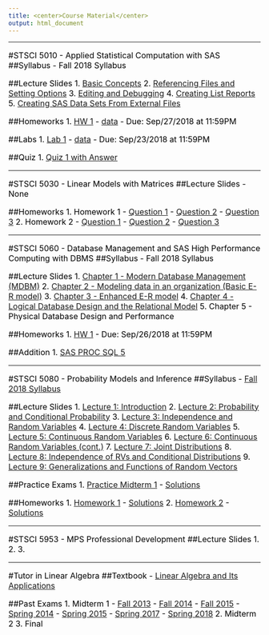 ```yaml
---
title: <center>Course Material</center>
output: html_document
---
```

<style>
h1 {font-size: 28px; color: black; font-weight: bold; text-align: center;}
h1.title {color: black}
h2 {font-size: 20px; color: black; font-weight: bold; font-style: italic;}
p {font-size: 16px; color: black;}
ol {font-size: 16px; color: black;}
ul {font-size: 16px; color: black;}
</style>

---

#STSCI 5010 - Applied Statistical Computation with SAS
##Syllabus
- Fall 2018 Syllabus

##Lecture Slides
1. [Basic Concepts](CU/5010/Lec1.pdf)
2. [Referencing Files and Setting Options](CU/5010/Lec2.pdf)
3. [Editing and Debugging](CU/5010/Lec3.pdf)
4. [Creating List Reports](CU/5010/Lec4.pdf)
5. [Creating SAS Data Sets From External Files](CU/5010/Lec5.pdf)

##Homeworks
1. [HW 1](CU/5010/HW1.pdf)
    - [data](CU/5010/admit.sas7bdat)
    - Due: Sep/27/2018 at 11:59PM

##Labs
1. [Lab 1](CU/5010/Lab1.pdf)
    - [data](CU/5010/nutrition.sas7bdat)
    - Due: Sep/23/2018 at 11:59PM

##Quiz
1. [Quiz 1 with Answer](CU/5010/Quiz1.pdf)

---

#STSCI 5030 - Linear Models with Matrices
##Lecture Slides
- None

##Homeworks
1. Homework 1
    - [Question 1](CU/5030/HW1-Q1.html)
    - [Question 2](CU/5030/HW1-Q2.html)
    - [Question 3](CU/5030/HW1-Q3.html)
2. Homework 2
    - [Question 1](CU/5030/HW2-Q1.html)
    - [Question 2](CU/5030/HW2-Q2.html)
    - [Question 3](CU/5030/HW2-Q3.html)

---

#STSCI 5060 - Database Management and SAS High Performance Computing with DBMS
##Syllabus
- Fall 2018 Syllabus

##Lecture Slides
1. [Chapter 1 - Modern Database Management (MDBM)](CU/5060/Lec1.pdf)
2. [Chapter 2 - Modeling data in an organization (Basic E-R model)](CU/5060/Lec2.pdf)
3. [Chapter 3 - Enhanced E-R model](CU/5060/Lec3.pdf)
4. [Chapter 4 - Logical Database Design and the Relational Model](CU/5060/Lec4.pdf)
5. Chapter 5 - Physical Database Design and Performance

##Homeworks
1. [HW 1](CU/5060/HW1.pdf)
    - Due: Sep/26/2018 at 11:59PM

##Addition
1. [SAS PROC SQL 5](CU/5060/SQL.pdf)

---

#STSCI 5080 - Probability Models and Inference
##Syllabus
- [Fall 2018 Syllabus](CU/5080/Syllabus.pdf)

##Lecture Slides
1. [Lecture 1: Introduction](CU/5080/Lec1.pdf)
2. [Lecture 2: Probability and Conditional Probability](CU/5080/Lec2.pdf)
3. [Lecture 3: Independence and Random Variables](CU/5080/Lec3.pdf)
4. [Lecture 4: Discrete Random Variables](CU/5080/Lec4.pdf)
5. [Lecture 5: Continuous Random Variables](CU/5080/Lec5.pdf)
6. [Lecture 6: Continuous Random Variables (cont.)](CU/5080/Lec6.pdf)
7. [Lecture 7: Joint Distributions](CU/5080/Lec7.pdf)
8. [Lecture 8: Independence of RVs and Conditional Distributions](CU/5080/Lec8.pdf)
9. [Lecture 9: Generalizations and Functions of Random Vectors](CU/5080/Lec9.pdf)

##Practice Exams
1. [Practice Midterm 1](CU/5080/PM1.pdf)
    - [Solutions](CU/5080/PM1_S.pdf)

##Homeworks
1. [Homework 1](CU/5080/HW1.pdf)
    - [Solutions](CU/5080/HW1_S.pdf)
2. [Homework 2](CU/5080/HW2.pdf)
    - [Solutions](CU/5080/HW2_S.pdf)

---

#STSCI 5953 - MPS Professional Development
##Lecture Slides
1. 
2. 
3. 

---

#Tutor in Linear Algebra
##Textbook
- [Linear Algebra and Its Applications](CU/Tutor/Linear_Algebra_and_Its_Applications_5th.pdf)

##Past Exams
1. Midterm 1
    - [Fall 2013](CU/Tutor/Midterm1-Fall2013.pdf)
    - [Fall 2014](CU/Tutor/Midterm1-Fall2014.pdf)
    - [Fall 2015](CU/Tutor/Midterm1-Fall2015.pdf)
    - [Spring 2014](CU/Tutor/Midterm1-Spring2014.pdf)
    - [Spring 2015](CU/Tutor/Midterm1-Spring2015.pdf)
    - [Spring 2017](CU/Tutor/Midterm1-Spring2017.pdf)
    - [Spring 2018](CU/Tutor/Midterm1-Spring2018.pdf)
2. Midterm 2
3. Final
